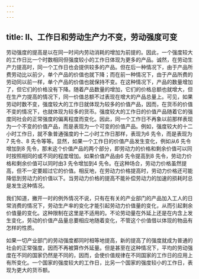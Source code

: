 ```yaml
---
---
---
```

title: II、工作日和劳动生产力不变，劳动强度可变
---




劳动强度的提高是以在同一时间内劳动消耗的增加为前提的。因此，一个强度较大的工作日比一个时数相同但强度较小的工作日体现为更多的产品。诚然，在劳动生产力提高时，同一个工作日也会提供较多的产品。但在后一种情况下，由于产品所费劳动比以前少，单个产品的价值也就下降；而在前一种情况下，由于产品所费的劳动同以前一样，单个产品的价值也就保持不变。在这种情况下，产品的数量增加了，但它们的价格没有下降。随着产品数量的增加，它们的价格总额也就增大，但在生产力提高的情况下，同一价值总额不过表现在增大的产品总量上。可见，如果劳动时数不变，强度较大的工作日就体现为较多的价值产品，因而，在货币的价值不变的情况下，也就体现为较多的货币。强度较大的工作日的价值产品随着它的强度同社会的正常强度的偏离程度而变化。因此，同一个工作日不再象以前那样表现为一个不变的价值产品，而是表现为一个可变的价值产品。例如，强度较大的十二小时工作日，就不象普通强度的十二小时工作日那样，表现为6 先令，而是表现为7 先令、8 先令等等。显然，如果一个工作日的价值产品发生变化，例如从6 先令增加到8 先令，那末这个价值产品的两个部分，即劳动力的价格和剩余价值可以同时按照相同的或不同的程度增加。如果价值产品由6 先令提高到8 先令，劳动力价格和剩余价值可以同时由3 先令增加到4 先令。在这种场合，劳动力价格虽然提高，但不一定要超过它的价值。相反地，在劳动力价格提高时，劳动力价格还可能降低到劳动力的价值以下。当劳动力价格的提高不能补偿劳动力的加速的损耗时总是发生这种情况。

我们知道，撇开一时的例外情况不说，只有在有关的产业部门的产品加入工人的日常消费的情况下，劳动生产率的变化才能引起劳动力价值量的变化，从而引起剩余价值量的变化。这种限制在这里是不适用的。不论劳动量在外延上还是在内含上发生变化，劳动的价值产品量总要相应地随着变化，不管这个价值借以体现的物品有怎样的性质。

如果一切产业部门的劳动强度都同时相等地提高，新的提高了的强度就成为普通的社会的正常强度，因而不再被算作外延量。但是甚至在这种情况下，平均的劳动强度在不同的国家仍然是不同的，因而，会使价值规律在不同国家的工作日的应用上有所变化。一个国家的强度较大的工作日，比另一个国家的强度较小的工作日，表现为更大的货币额。